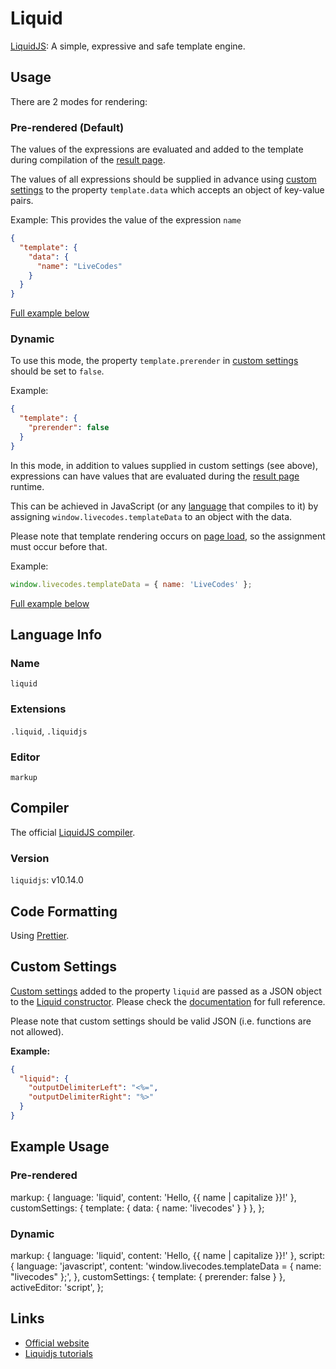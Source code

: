# Liquid

[LiquidJS](https://liquidjs.com/): A simple, expressive and safe template engine.

## Usage

There are 2 modes for rendering:

### Pre-rendered (Default)

The values of the expressions are evaluated and added to the template during compilation of the [result page](../features/result.mdx).

The values of all expressions should be supplied in advance using [custom settings](../advanced/custom-settings.mdx) to the property `template.data` which accepts an object of key-value pairs.

Example: This provides the value of the expression `name`

```json title="Custom Settings"
{
  "template": {
    "data": {
      "name": "LiveCodes"
    }
  }
}
```

[Full example below](#pre-rendered)

### Dynamic

To use this mode, the property `template.prerender` in [custom settings](../advanced/custom-settings.mdx) should be set to `false`.

Example:

```json title="Custom Settings"
{
  "template": {
    "prerender": false
  }
}
```

In this mode, in addition to values supplied in custom settings (see above), expressions can have values that are evaluated during the [result page](../features/result.mdx) runtime.

This can be achieved in JavaScript (or any [language](../languages/index.mdx) that compiles to it) by assigning `window.livecodes.templateData` to an object with the data.

Please note that template rendering occurs on [page load](https://developer.mozilla.org/en-US/docs/Web/API/Window/load_event), so the assignment must occur before that.

Example:

```js title="Script Editor (JS)"
window.livecodes.templateData = { name: 'LiveCodes' };
```

[Full example below](#dynamic-1)

## Language Info

### Name

`liquid`

### Extensions

`.liquid`, `.liquidjs`

### Editor

`markup`

## Compiler

The official [LiquidJS compiler](https://www.npmjs.com/package/liquidjs).

### Version

`liquidjs`: v10.14.0

## Code Formatting

Using [Prettier](https://prettier.io/).

## Custom Settings

[Custom settings](../advanced/custom-settings.mdx) added to the property `liquid` are passed as a JSON object to the [Liquid constructor](https://liquidjs.com/api/classes/Liquid.html). Please check the [documentation](https://liquidjs.com/tutorials/options.html) for full reference.

Please note that custom settings should be valid JSON (i.e. functions are not allowed).

**Example:**

```json title="Custom Settings"
{
  "liquid": {
    "outputDelimiterLeft": "<%=",
    "outputDelimiterRight": "%>"
  }
}
```

## Example Usage


### Pre-rendered

  markup: { language: 'liquid', content: 'Hello, {{ name | capitalize }}!' },
  customSettings: { template: { data: { name: 'livecodes' } } },
};


<LiveCodes config={config} params={params}></LiveCodes>

### Dynamic

  markup: { language: 'liquid', content: 'Hello, {{ name | capitalize }}!' },
  script: {
    language: 'javascript',
    content: 'window.livecodes.templateData = { name: "livecodes" };',
  },
  customSettings: { template: { prerender: false } },
  activeEditor: 'script',
};

<LiveCodes config={config2}></LiveCodes>

## Links

- [Official website](https://liquidjs.com/)
- [Liquidjs tutorials](https://liquidjs.com/tutorials/intro-to-liquid.html)
